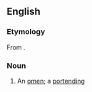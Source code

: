 ==English==

===Etymology===
From {{suffix|abode|gloss1=omen|ance|lang=en}}.

===Noun===
{{en-noun}}

# {{label|en|obsolete}} An [[omen]]; a [[portending]]